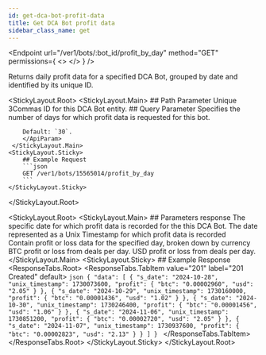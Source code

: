 ```yaml
---
id: get-dca-bot-profit-data
title: Get DCA Bot profit data
sidebar_class_name: get
---
```



<Endpoint
  url="/ver1/bots/:bot_id/profit_by_day"
  method="GET"
  permissions={
    <>
      <Permission title="Permission" description="BOTS_READ" />
      <Permission title="Security" description="SIGNED" />
    </>
  }
/>

Returns daily profit data for a specified DCA Bot, grouped by date and identified by its unique ID.

<StickyLayout.Root>
   <StickyLayout.Main>
        ## Path Parameter
        <ApiParam name='id' type='integer' id="id" required>
        Unique 3Commas ID for this DCA Bot entity.
        </ApiParam>
        ## Query Parameter
        <ApiParam name='days' type='integer' id="days">
        Specifies the number of days for which profit data is requested for this bot.
        
        Default: `30`.
        </ApiParam>
     </StickyLayout.Main>
    <StickyLayout.Sticky>
        ## Example Request
        ```json
        GET /ver1/bots/15565014/profit_by_day
        ```
    </StickyLayout.Sticky>
</StickyLayout.Root>

<StickyLayout.Root>
    <StickyLayout.Main>
        ## Parameters response
        <ApiParam name=' s_date' type='string' id=" s_date">
        The specific date for which profit data is recorded for the this DCA Bot.
        </ApiParam>
        <ApiParam name='unix_timestamp' type='integer' id="unix_timestamp">
        The date represented as a Unix Timestamp for which profit data is recorded
        </ApiParam>   
        <ApiParam name='profit' type='object' id="profit">
            Contain profit or loss data for the specified day, broken down by currency
            <CollapsibleNestedParams>
            <ApiParam name='btc' type="integer" id="btc">
                BTC profit or loss from deals per day.
            </ApiParam>
            <ApiParam name='usd' type="integer" id="usd">
                USD profit or loss from deals per day.
            </ApiParam> 
        </CollapsibleNestedParams>
        </ApiParam>
    </StickyLayout.Main>
    <StickyLayout.Sticky>
        ## Example Response
        <ResponseTabs.Root>
            <ResponseTabs.TabItem value="201" label="201 Created" default>
        ```json
        {
            "data": [
                {
                    "s_date": "2024-10-28",
                    "unix_timestamp": 1730073600,
                    "profit": {
                        "btc": "0.00002960",
                        "usd": "2.05"
                    }
                },
                {
                    "s_date": "2024-10-29",
                    "unix_timestamp": 1730160000,
                    "profit": {
                        "btc": "0.00001436",
                        "usd": "1.02"
                    }
                },
                {
                    "s_date": "2024-10-30",
                    "unix_timestamp": 1730246400,
                    "profit": {
                        "btc": "0.00001456",
                        "usd": "1.06"
                    }
                },
                {
                    "s_date": "2024-11-06",
                    "unix_timestamp": 1730851200,
                    "profit": {
                        "btc": "0.00002720",
                        "usd": "2.05"
                    }
                },
                {
                    "s_date": "2024-11-07",
                    "unix_timestamp": 1730937600,
                    "profit": {
                        "btc": "0.00002823",
                        "usd": "2.13"
                    }
                }
            ]
        }
        ```
            </ResponseTabs.TabItem>
        </ResponseTabs.Root>
    </StickyLayout.Sticky>
</StickyLayout.Root>
